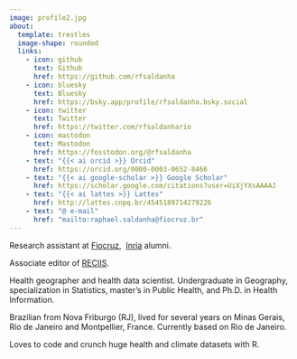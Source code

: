 ```yaml
---
image: profile2.jpg
about:
  template: trestles
  image-shape: rounded
  links:
    - icon: github
      text: Github
      href: https://github.com/rfsaldanha
    - icon: bluesky
      text: Bluesky
      href: https://bsky.app/profile/rfsaldanha.bsky.social
    - icon: twitter
      text: Twitter
      href: https://twitter.com/rfsaldanhario
    - icon: mastodon
      text: Mastodon
      href: https://fosstodon.org/@rfsaldanha
    - text: "{{< ai orcid >}} Orcid"
      href: https://orcid.org/0000-0003-0652-8466
    - text: "{{< ai google-scholar >}} Google Scholar"
      href: https://scholar.google.com/citations?user=UiXjYXsAAAAJ
    - text: "{{< ai lattes >}} Lattes"
      href: http://lattes.cnpq.br/4545189714279226
    - text: "@ e-mail"
      href: "mailto:raphael.saldanha@fiocruz.br"
---
```


Research assistant at [Fiocruz](https://portal.fiocruz.br/),  [Inria](https://www.inria.fr/fr) alumni.

Associate editor of [RECIIS](https://www.reciis.icict.fiocruz.br).

Health geographer and health data scientist. Undergraduate in Geography, specialization in Statistics, master's in Public Health, and Ph.D. in Health Information.

Brazilian from Nova Friburgo (RJ), lived for several years on Minas Gerais, Rio de Janeiro and Montpellier, France. Currently based on Rio de Janeiro.

Loves to code and crunch huge health and climate datasets with R.
